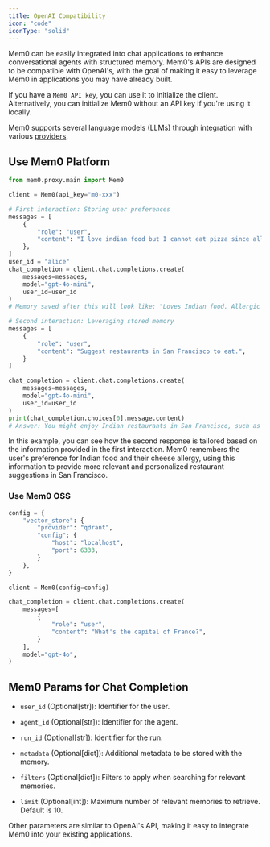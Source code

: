 ```yaml
---
title: OpenAI Compatibility
icon: "code"
iconType: "solid"
---
```


Mem0 can be easily integrated into chat applications to enhance conversational agents with structured memory. Mem0's APIs are designed to be compatible with OpenAI's, with the goal of making it easy to leverage Mem0 in applications you may have already built.

If you have a `Mem0 API key`, you can use it to initialize the client. Alternatively, you can initialize Mem0 without an API key if you're using it locally.

Mem0 supports several language models (LLMs) through integration with various [providers](https://litellm.vercel.app/docs/providers).

## Use Mem0 Platform

```python
from mem0.proxy.main import Mem0

client = Mem0(api_key="m0-xxx")

# First interaction: Storing user preferences
messages = [
    {
        "role": "user",
        "content": "I love indian food but I cannot eat pizza since allergic to cheese."
    },
]
user_id = "alice"
chat_completion = client.chat.completions.create(
    messages=messages,
    model="gpt-4o-mini",
    user_id=user_id
)
# Memory saved after this will look like: "Loves Indian food. Allergic to cheese and cannot eat pizza."

# Second interaction: Leveraging stored memory
messages = [
    {
        "role": "user",
        "content": "Suggest restaurants in San Francisco to eat.",
    }
]

chat_completion = client.chat.completions.create(
    messages=messages,
    model="gpt-4o-mini",
    user_id=user_id
)
print(chat_completion.choices[0].message.content)
# Answer: You might enjoy Indian restaurants in San Francisco, such as Amber India, Dosa, or Curry Up Now, which offer delicious options without cheese.
```

In this example, you can see how the second response is tailored based on the information provided in the first interaction. Mem0 remembers the user's preference for Indian food and their cheese allergy, using this information to provide more relevant and personalized restaurant suggestions in San Francisco.

### Use Mem0 OSS

```python
config = {
    "vector_store": {
        "provider": "qdrant",
        "config": {
            "host": "localhost",
            "port": 6333,
        }
    },
}

client = Mem0(config=config)

chat_completion = client.chat.completions.create(
    messages=[
        {
            "role": "user",
            "content": "What's the capital of France?",
        }
    ],
    model="gpt-4o",
)
```

## Mem0 Params for Chat Completion

- `user_id` (Optional[str]): Identifier for the user.

- `agent_id` (Optional[str]): Identifier for the agent.

- `run_id` (Optional[str]): Identifier for the run.

- `metadata` (Optional[dict]): Additional metadata to be stored with the memory.

- `filters` (Optional[dict]): Filters to apply when searching for relevant memories.

- `limit` (Optional[int]): Maximum number of relevant memories to retrieve. Default is 10.


Other parameters are similar to OpenAI's API, making it easy to integrate Mem0 into your existing applications.
